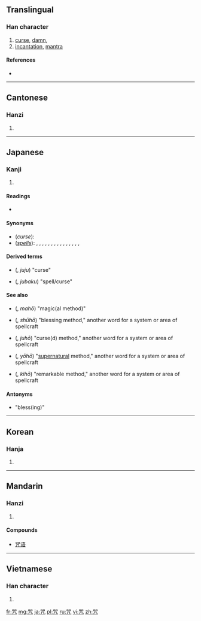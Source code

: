 ==Translingual==

===Han character===
{{Han char|rn=30|rad=口|as=05|sn=8|four=6621<sub>7</sub>|canj=口口竹弓 (RRHN)}}

# [[curse]], [[damn]], 
# [[incantation]], [[mantra]]

====References====
* {{Han ref|kx=0185.211|dkj=03444|dj=0401.030|hdz=10277.180|uh=5492|ud=21650|bh=A947|bd=43335}}

----

==Cantonese==

===Hanzi===
{{yue-hanzi|jyut=|y=jau3}}

# {{defn|lang=yue|sort=口05}}

----

==Japanese==
{{rfc}}

===Kanji===
{{ja-kanji|grade=|rs=口05}}

# {{defn|lang=ja|sort=口05}}

====Readings====
* {{ja-readings|on=[[しゅ]] (shu), [[しゅう]] (shū), [[じゅ]] (ju)|kun=[[のろう]] (norou), [[のろい]] (noroi)}}

====Synonyms====
* (''curse''): {{l|ja|呪}}
* (''[[spell]]s''): {{l|ja|呪}}, {{l|ja|呪縛}}, {{l|ja|呪文}}, {{l|ja|呪咒}}, {{l|ja|咒}}, {{l|ja|咒縛}}, {{l|ja|祝呪}}, {{l|ja|祝}}, {{l|ja|祝縛}}, {{l|ja|祝文}}, {{l|ja|祝福}}, {{l|ja|福}}, {{l|ja|福縛}}, {{l|ja|呪縛を解く}}, {{l|ja|祝福する}}, {{l|ja|呪縛する}}

==== Derived terms ====
* {{l|ja|呪咒}} ({{l|ja|じゅじゅ}}, ''juju'') "curse"
* {{l|ja|咒縛}} ({{l|ja|じゅばく}}, ''jubaku'') "spell/curse"

====See also====
* {{l|ja|魔法}} ({{l|ja|まほう}}, ''mahō'') "magic(al method)"
* {{l|ja|祝法}} ({{l|ja|しゅうほう}}, ''shūhō'') "blessing method," another word for a system or area of spellcraft
* {{l|ja|呪法}} ({{l|ja|じゅほう}}, ''juhō'') "curse(d) method," another word for a system or area of spellcraft
* {{l|ja|妖法}} ({{l|ja|ようほう}}, ''yōhō'') "[[supernatural]] method," another word for a system or area of spellcraft
* {{l|ja|鬼法}} ({{l|ja|きほう}}, ''kihō'') "remarkable method," another word for a system or area of spellcraft

==== Antonyms ====
* {{l|ja|福}} "bless(ing)"

----

==Korean==

===Hanja===
{{ko-hanja|hangeul=주|rv=ju|mr=chu}}

# {{defn|lang=ko|sort=口05}}

----

==Mandarin==

===Hanzi===
{{cmn-hanzi|pin=[[gā]] ([[ga1]]), [[zhòu]] ([[zhou4]])|wg=ka<sup>1</sup>, chou<sup>4</sup>}}

# {{defn|lang=cmn|sort=口05}}

====Compounds====
* [[咒语]]

----

==Vietnamese==

===Han character===
{{vi-hantu|[[chú]]|rs=口05}}

# {{defn|lang=vi|sort=口05}}

[[fr:咒]]
[[mg:咒]]
[[ja:咒]]
[[pl:咒]]
[[ru:咒]]
[[vi:咒]]
[[zh:咒]]